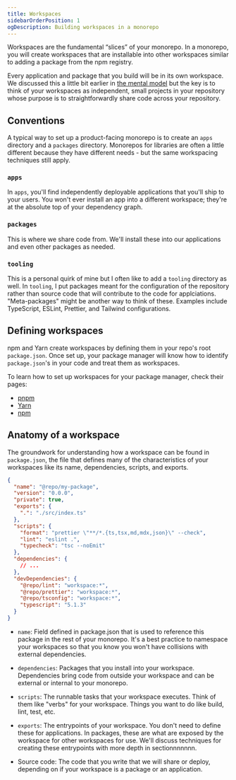 ```yaml
---
title: Workspaces
sidebarOrderPosition: 1
ogDescription: Building workspaces in a monorepo
---
```


Workspaces are the fundamental “slices” of your monorepo. In a monorepo, you will create workspaces that are installable into other workspaces similar to adding a package from the npm registry.

Every application and package that you build will be in its own workspace. We discussed this a little bit earlier in [the mental model](/monorepos/basics/mental-model) but the key is to think of your workspaces as independent, small projects in your repository whose purpose is to straightforwardly share code across your repository.

## Conventions

A typical way to set up a product-facing monorepo is to create an `apps` directory and a `packages` directory. Monorepos for libraries are often a little different because they have different needs - but the same workspacing techniques still apply.

### `apps`

In `apps`, you'll find independently deployable applications that you'll ship to your users. You won't ever install an app into a different workspace; they're at the absolute top of your dependency graph.

### `packages`

This is where we share code from. We'll install these into our applications and even other packages as needed.

### `tooling`

This is a personal quirk of mine but I often like to add a `tooling` directory as well. In `tooling`, I put packages meant for the configuration of the repository rather than source code that will contribute to the code for applciations. "Meta-packages" might be another way to think of these. Examples include TypeScript, ESLint, Prettier, and Tailwind configurations.

## Defining workspaces

npm and Yarn create workspaces by defining them in your repo's root `package.json`. Once set up, your package manager will know how to identify `package.json`'s in your code and treat them as workspaces.

To learn how to set up workspaces for your package manager, check their pages:

- [pnpm](/monorepos/package-managers/pnpm#workspaces)
- [Yarn](/monorepos/package-managers/yarn#workspaces)
- [npm](/monorepos/package-managers/npm#workspaces)

## Anatomy of a workspace

The groundwork for understanding how a workspace can be found in `package.json`, the file that defines many of the characteristics of your workspaces like its name, dependencies, scripts, and exports.

```json filename="package.json" lang="json"
{
  "name": "@repo/my-package",
  "version": "0.0.0",
  "private": true,
  "exports": {
    ".": "./src/index.ts"
  },
  "scripts": {
    "format": "prettier \"**/*.{ts,tsx,md,mdx,json}\" --check",
    "lint": "eslint .",
    "typecheck": "tsc --noEmit"
  },
  "dependencies": {
    // ...
  },
  "devDependencies": {
    "@repo/lint": "workspace:*",
    "@repo/prettier": "workspace:*",
    "@repo/tsconfig": "workspace:*",
    "typescript": "5.1.3"
  }
}
```

- `name`: Field defined in package.json that is used to reference this package in the rest of your monorepo. It's a best practice to namespace your workspaces so that you know you won't have collisions with external dependencies.

- `dependencies`: Packages that you install into your workspace. Dependencies bring code from outside your workspace and can be external or internal to your monorepo.

- `scripts`: The runnable tasks that your workspace executes. Think of them like "verbs" for your workspace. Things you want to do like build, lint, test, etc.

- `exports`: The entrypoints of your workspace. You don't need to define these for applications. In packages, these are what are exposed by the workspace for other workspaces for use. We'll discuss techniques for creating these entrypoints with more depth in sectionnnnnnn.

- Source code: The code that you write that we will share or deploy, depending on if your workspace is a package or an application.
